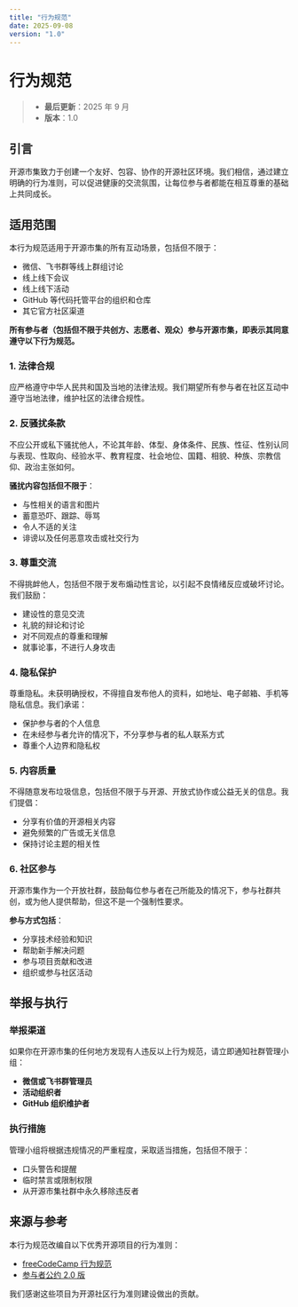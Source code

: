 ```yaml
---
title: "行为规范"
date: 2025-09-08
version: "1.0"
---
```


# 行为规范

> - **最后更新**：2025 年 9 月  
> - **版本**：1.0

## 引言

开源市集致力于创建一个友好、包容、协作的开源社区环境。我们相信，通过建立明确的行为准则，可以促进健康的交流氛围，让每位参与者都能在相互尊重的基础上共同成长。

## 适用范围

本行为规范适用于开源市集的所有互动场景，包括但不限于：
- 微信、飞书群等线上群组讨论
- 线上线下会议
- 线上线下活动
- GitHub 等代码托管平台的组织和仓库
- 其它官方社区渠道

**所有参与者（包括但不限于共创方、志愿者、观众）参与开源市集，即表示其同意遵守以下行为规范。**

### 1. 法律合规
应严格遵守中华人民共和国及当地的法律法规。我们期望所有参与者在社区互动中遵守当地法律，维护社区的法律合规性。

### 2. 反骚扰条款
不应公开或私下骚扰他人，不论其年龄、体型、身体条件、民族、性征、性别认同与表现、性取向、经验水平、教育程度、社会地位、国籍、相貌、种族、宗教信仰、政治主张如何。

**骚扰内容包括但不限于**：
- 与性相关的语言和图片
- 蓄意恐吓、跟踪、辱骂
- 令人不适的关注
- 诽谤以及任何恶意攻击或社交行为

### 3. 尊重交流
不得挑衅他人，包括但不限于发布煽动性言论，以引起不良情绪反应或破坏讨论。我们鼓励：
- 建设性的意见交流
- 礼貌的辩论和讨论
- 对不同观点的尊重和理解
- 就事论事，不进行人身攻击

### 4. 隐私保护
尊重隐私。未获明确授权，不得擅自发布他人的资料，如地址、电子邮箱、手机等隐私信息。我们承诺：
- 保护参与者的个人信息
- 在未经参与者允许的情况下，不分享参与者的私人联系方式
- 尊重个人边界和隐私权

### 5. 内容质量
不得随意发布垃圾信息，包括但不限于与开源、开放式协作或公益无关的信息。我们提倡：
- 分享有价值的开源相关内容
- 避免频繁的广告或无关信息
- 保持讨论主题的相关性

### 6. 社区参与
开源市集作为一个开放社群，鼓励每位参与者在己所能及的情况下，参与社群共创，或为他人提供帮助，但这不是一个强制性要求。

**参与方式包括**：
- 分享技术经验和知识
- 帮助新手解决问题
- 参与项目贡献和改进
- 组织或参与社区活动

## 举报与执行

### 举报渠道
如果你在开源市集的任何地方发现有人违反以上行为规范，请立即通知社群管理小组：
- **微信或飞书群管理员**
- **活动组织者**
- **GitHub 组织维护者**

### 执行措施
管理小组将根据违规情况的严重程度，采取适当措施，包括但不限于：
- 口头警告和提醒
- 临时禁言或限制权限
- 从开源市集社群中永久移除违反者

## 来源与参考

本行为规范改编自以下优秀开源项目的行为准则：

- [freeCodeCamp 行为规范](https://chinese.freecodecamp.org/news/code-of-conduct/)
- [参与者公约 2.0 版](https://www.contributor-covenant.org/zh-cn/version/2/0/code_of_conduct.html)

我们感谢这些项目为开源社区行为准则建设做出的贡献。
